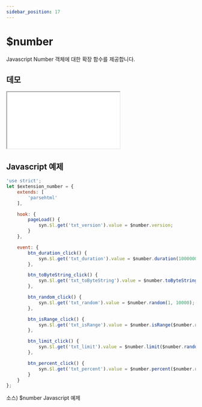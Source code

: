 ```yaml
---
sidebar_position: 17
---
```


# $number

Javascript Number 객체에 대한 확장 함수를 제공합니다.

## 데모

<iframe src="/sample/syn/extension_number.html" className="w:100% h:100vh"></iframe>

## Javascript 예제

```javascript
'use strict';
let $extension_number = {
    extends: [
        'parsehtml'
    ],

    hook: {
        pageLoad() {
            syn.$l.get('txt_version').value = $number.version;
        }
    },

    event: {
        btn_duration_click() {
            syn.$l.get('txt_duration').value = $number.duration(100000000);
        },

        btn_toByteString_click() {
            syn.$l.get('txt_toByteString').value = $number.toByteString(100000000);
        },

        btn_random_click() {
            syn.$l.get('txt_random').value = $number.random(1, 10000);
        },

        btn_isRange_click() {
            syn.$l.get('txt_isRange').value = $number.isRange($number.random(1, 100), 30, 80);
        },

        btn_limit_click() {
            syn.$l.get('txt_limit').value = $number.limit($number.random(1, 100), 30, 80);
        },

        btn_percent_click() {
            syn.$l.get('txt_percent').value = $number.percent($number.random(1, 10000), 10000);
        }
    }
};

```
소스) $number Javascript 예제